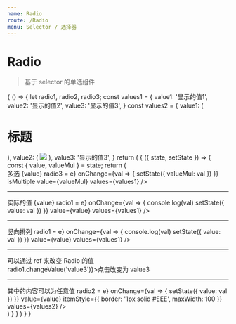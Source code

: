```yaml
---
name: Radio
route: /Radio
menu: Selector / 选择器
---
```



# Radio

> 基于 selector 的单选组件

<Props of={Radio} />

<Playground>
  {
    () => {
      let radio1, radio2, radio3;
      const values1 = {
        value1: '显示的值1',
        value2: '显示的值2',
        value3: '显示的值3',
      }
      const values2 = {
        value1: (
          <h1>标题</h1>
        ),
        value2: (
          <img src="http://m.360buyimg.com/pop/jfs/t22765/41/1722519893/139051/da2d7354/5b6948b5Nb66bd80d.png"/>
        ),
        value3: '显示的值3',
      }
      return (
        <State initial={{
          value: 'value1',
          valueMul: ['value1']
        }}>
          {
            ({ state, setState }) => {
              const { value, valueMul } = state;
              return (
                <div>
                  <span className="mr10">多选 {value}</span>
                  <Radio
                    ref={e => radio3 = e}
                    onChange={val => {
                      setState({
                        valueMul: val
                      })
                    }}
                    isMultiple
                    value={valueMul}
                    values={values1}
                  />
                  <hr />
                  <span className="mr10">实际的值 {value}</span>
                  <Radio
                    ref={e => radio1 = e}
                    onChange={val => {
                      console.log(val)
                      setState({
                        value: val
                      })
                    }}
                    value={value}
                    values={values1}
                  />
                  <hr />
                  <span className="mr10">竖向排列</span>
                  <Radio
                    column
                    ref={e => radio1 = e}
                    onChange={val => {
                      console.log(val)
                      setState({
                        value: val
                      })
                    }}
                    value={value}
                    values={values1}
                  />
                  <hr />
                  <div>
                    <div className="mu10">可以通过 ref 来改变 Radio 的值</div>
                    <div className="btn theme" onClick={e => radio1.changeValue('value3')}>点击改变为 value3</div>
                  </div>
                  <hr/>
                  <span className="mr10">其中的内容可以为任意值</span>
                  <Radio
                    ref={e => radio2 = e}
                    onChange={val => {
                      setState({
                        value: val
                      })
                    }}
                    value={value}
                    itemStyle={{
                      border: '1px solid #EEE',
                      maxWidth: 100
                    }}
                    values={values2}
                  />
                </div>
              )
            }
          }
        </State>
      )
    }
  }
</Playground>
